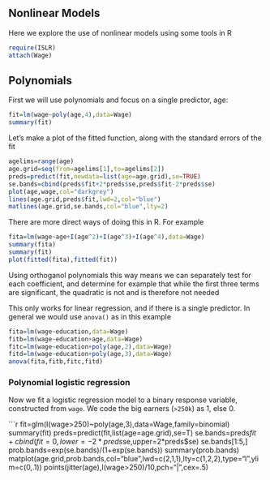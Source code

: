 Nonlinear Models
--------------------------------------------
Here we explore the use of nonlinear models using some tools in R

```r
require(ISLR)
attach(Wage)
```

Polynomials
----------------------
First we will use polynomials and focus on a single predictor, age:

```r
fit=lm(wage~poly(age,4),data=Wage)
summary(fit)
```
Let's make a plot of the fitted function, along with the standard errors of the fit

```r
agelims=range(age)
age.grid=seq(from=agelims[1],to=agelims[2])
preds=predict(fit,newdata=list(age=age.grid),se=TRUE)
se.bands=cbind(preds$fit+2*preds$se,preds$fit-2*preds$se)
plot(age,wage,col="darkgrey")
lines(age.grid,preds$fit,lwd=2,col="blue")
matlines(age.grid,se.bands,col="blue",lty=2)
```
There are more direct ways of doing this in R. For example
```r
fita=lm(wage~age+I(age^2)+I(age^3)+I(age^4),data=Wage)
summary(fita)
summary(fit)
plot(fitted(fita),fitted(fit))
```
Using orthoganol polynomials this way means we can separately test for each coefficient, and determine for example
that while the first three terms are significant, the quadratic is not and is therefore not needed

This only works for linear regression, and if there is a single predictor. In general we would use `anova()` as in this 
example

```r
fita=lm(wage~education,data=Wage)
fitb=lm(wage~education+age,data=Wage)
fitc=lm(wage~education+poly(age,2),data=Wage)
fitd=lm(wage~education+poly(age,3),data=Wage)
anova(fita,fitb,fitc,fitd)
```
### Polynomial logistic regression

Now we fit a logistic regression model to a binary response variable, constructed from `wage`. We code the big earners (`>250k`) as 1, else 0. 

```r
fit=glm(I(wage>250)~poly(age,3),data=Wage,family=binomial)
summary(fit)
preds=predict(fit,list(age=age.grid),se=T)
se.bands=preds$fit+cbind(fit=0,lower=-2*preds$se,upper=2*preds$se)
se.bands[1:5,]
prob.bands=exp(se.bands)/(1+exp(se.bands))
summary(prob.bands)
matplot(age.grid,prob.bands,col="blue",lwd=c(2,1,1),lty=c(1,2,2),type="l",ylim=c(0,.1))
points(jitter(age),I(wage>250)/10,pch="|",cex=.5)
